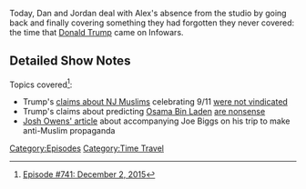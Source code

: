 {{DEFAULTSORT:
    #_EPISODE_0741:December 2, 2015
}}{{Episode
    | title           = December 2, 2015
    | caption         = Listen to this episode on [https://knowledgefight.libsyn.com/741-december-2-2015 Libsyn] [https://open.spotify.com/episode/08ivJVLo28S1prshY6YFiP Spotify], Read the [[Transcript/741: December 2, 2015|Unofficial Transcript]]
    | episodeNumber   = 741
    | length          = 01:26:56
    | airDate         = October 28, 2022
    | coverageDate    = December 2, 2015
    | episodeType     = [[:Category:Time Travel|Time Travel]]
    | appearance      = [[Donald Trump]], [[Ted Nugent]], [[David Knight]], [[Osama Bin Laden]], [[Ross Perot]], [[George Washington]], [[Roger Stone]], [[Ben Carson]], [[Harrison Smith]], [[Joe Biggs]]
    | previousEpisode = [[740: August 13, 2003]]
    | nextEpisode     = [[742: Formulaic Objections Part 9]]
}}

{{Stub}}

Today, Dan and Jordan deal with Alex's absence from the studio by going back and finally covering something they had forgotten they never covered: the time that [[Donald Trump]] came on Infowars.

==Detailed Show Notes==

Topics covered<ref>[https://knowledgefight.com/research/2022/10/27/episode-741-december-2-2015 Episode #741: December 2, 2015]</ref>:

*Trump's [https://www.factcheck.org/2016/08/trumps-revised-911-claim/ claims about NJ Muslims] celebrating 9/11 [https://www.washingtonpost.com/news/fact-checker/wp/2015/11/22/donald-trumps-outrageous-claim-that-thousands-of-new-jersey-muslims-celebrated-the-911-attacks/ were not vindicated]
*Trump's claims about predicting [[Osama Bin Laden]] [https://www.factcheck.org/2015/12/trumps-bin-laden-prediction/ are nonsense]
*[https://www.nytimes.com/2019/12/05/magazine/alex-jones-infowars.html Josh Owens' article] about accompanying Joe Biggs on his trip to make anti-Muslim propaganda

[[Category:Episodes]]
[[Category:Time Travel]]
